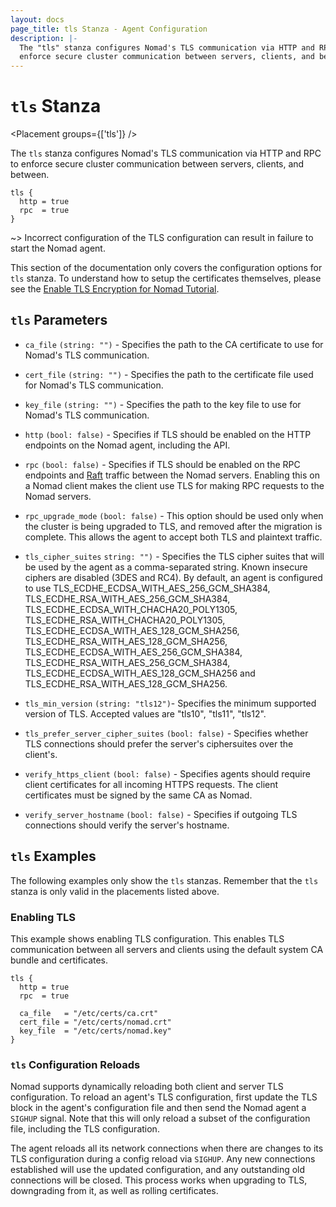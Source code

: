 ```yaml
---
layout: docs
page_title: tls Stanza - Agent Configuration
description: |-
  The "tls" stanza configures Nomad's TLS communication via HTTP and RPC to
  enforce secure cluster communication between servers, clients, and between.
---
```


# `tls` Stanza

<Placement groups={['tls']} />

The `tls` stanza configures Nomad's TLS communication via HTTP and RPC to
enforce secure cluster communication between servers, clients, and between.

```hcl
tls {
  http = true
  rpc  = true
}
```

~> Incorrect configuration of the TLS configuration can result in failure to
start the Nomad agent.

This section of the documentation only covers the configuration options for
`tls` stanza. To understand how to setup the certificates themselves, please see
the [Enable TLS Encryption for Nomad Tutorial](https://learn.hashicorp.com/tutorials/nomad/security-enable-tls).

## `tls` Parameters

- `ca_file` `(string: "")` - Specifies the path to the CA certificate to use for
  Nomad's TLS communication.

- `cert_file` `(string: "")` - Specifies the path to the certificate file used
  for Nomad's TLS communication.

- `key_file` `(string: "")` - Specifies the path to the key file to use for
  Nomad's TLS communication.

- `http` `(bool: false)` - Specifies if TLS should be enabled on the HTTP
  endpoints on the Nomad agent, including the API.

- `rpc` `(bool: false)` - Specifies if TLS should be enabled on the RPC
  endpoints and [Raft][raft] traffic between the Nomad servers. Enabling this on
  a Nomad client makes the client use TLS for making RPC requests to the Nomad
  servers.

- `rpc_upgrade_mode` `(bool: false)` - This option should be used only when the
  cluster is being upgraded to TLS, and removed after the migration is
  complete. This allows the agent to accept both TLS and plaintext traffic.

- `tls_cipher_suites` `string: "")` - Specifies the TLS cipher suites that will
  be used by the agent as a comma-separated string. Known insecure ciphers are
  disabled (3DES and RC4). By default, an agent is configured to use
  TLS_ECDHE_ECDSA_WITH_AES_256_GCM_SHA384,
  TLS_ECDHE_RSA_WITH_AES_256_GCM_SHA384,
  TLS_ECDHE_ECDSA_WITH_CHACHA20_POLY1305,
  TLS_ECDHE_RSA_WITH_CHACHA20_POLY1305,
  TLS_ECDHE_ECDSA_WITH_AES_128_GCM_SHA256,
  TLS_ECDHE_RSA_WITH_AES_128_GCM_SHA256,
  TLS_ECDHE_ECDSA_WITH_AES_256_GCM_SHA384,
  TLS_ECDHE_RSA_WITH_AES_256_GCM_SHA384,
  TLS_ECDHE_ECDSA_WITH_AES_128_GCM_SHA256 and
  TLS_ECDHE_RSA_WITH_AES_128_GCM_SHA256.

- `tls_min_version` `(string: "tls12")`- Specifies the minimum supported version
  of TLS. Accepted values are "tls10", "tls11", "tls12".

- `tls_prefer_server_cipher_suites` `(bool: false)` - Specifies whether
  TLS connections should prefer the server's ciphersuites over the client's.

- `verify_https_client` `(bool: false)` - Specifies agents should require
  client certificates for all incoming HTTPS requests. The client certificates
  must be signed by the same CA as Nomad.

- `verify_server_hostname` `(bool: false)` - Specifies if outgoing TLS
  connections should verify the server's hostname.

## `tls` Examples

The following examples only show the `tls` stanzas. Remember that the
`tls` stanza is only valid in the placements listed above.

### Enabling TLS

This example shows enabling TLS configuration. This enables TLS communication
between all servers and clients using the default system CA bundle and
certificates.

```hcl
tls {
  http = true
  rpc  = true

  ca_file   = "/etc/certs/ca.crt"
  cert_file = "/etc/certs/nomad.crt"
  key_file  = "/etc/certs/nomad.key"
}
```

### `tls` Configuration Reloads

Nomad supports dynamically reloading both client and server TLS
configuration. To reload an agent's TLS configuration, first update the TLS
block in the agent's configuration file and then send the Nomad agent a
`SIGHUP` signal. Note that this will only reload a subset of the configuration
file, including the TLS configuration.

The agent reloads all its network connections when there are changes to its
TLS configuration during a config reload via `SIGHUP`. Any new connections
established will use the updated configuration, and any outstanding old
connections will be closed. This process works when upgrading to TLS,
downgrading from it, as well as rolling certificates.

[raft]: https://github.com/hashicorp/serf "Serf by HashiCorp"
